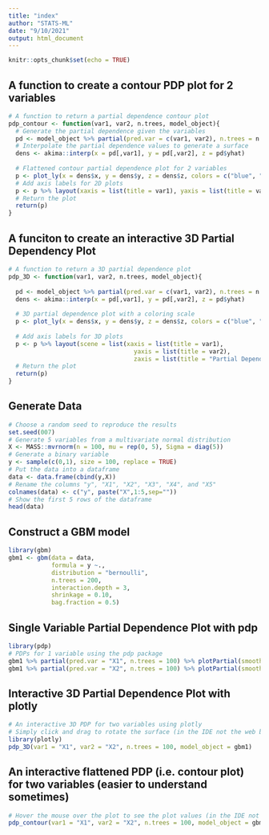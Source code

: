 ```yaml
---
title: "index"
author: "STATS-ML"
date: "9/10/2021"
output: html_document
---
```


```r
knitr::opts_chunk$set(echo = TRUE)
```

## A function to create a contour PDP plot for 2 variables
```r
# A function to return a partial dependence contour plot
pdp_contour <- function(var1, var2, n.trees, model_object){
  # Generate the partial dependence given the variables
  pd <- model_object %>% partial(pred.var = c(var1, var2), n.trees = n.trees)
  # Interpolate the partial dependence values to generate a surface 
  dens <- akima::interp(x = pd[,var1], y = pd[,var2], z = pd$yhat)
  
  # Flattened contour partial dependence plot for 2 variables
  p <- plot_ly(x = dens$x, y = dens$y, z = dens$z, colors = c("blue", "grey", "red"), type = "contour")
  # Add axis labels for 2D plots
  p <- p %>% layout(xaxis = list(title = var1), yaxis = list(title = var2))
  # Return the plot
  return(p)
}
```

## A funciton to create an interactive 3D Partial Dependency Plot
```r
# A function to return a 3D partial dependence plot 
pdp_3D <- function(var1, var2, n.trees, model_object){
  
  pd <- model_object %>% partial(pred.var = c(var1, var2), n.trees = n.trees)
  dens <- akima::interp(x = pd[,var1], y = pd[,var2], z = pd$yhat)
  
  # 3D partial dependence plot with a coloring scale
  p <- plot_ly(x = dens$x, y = dens$y, z = dens$z, colors = c("blue", "grey", "red"), type = "surface")
  
  # Add axis labels for 3D plots
  p <- p %>% layout(scene = list(xaxis = list(title = var1),
                                   yaxis = list(title = var2),
                                   zaxis = list(title = "Partial Dependence")))
  # Return the plot
  return(p)
}
```

## Generate Data
```r
# Choose a random seed to reproduce the results
set.seed(007)
# Generate 5 variables from a multivariate normal distribution
X <- MASS::mvrnorm(n = 100, mu = rep(0, 5), Sigma = diag(5))
# Generate a binary variable 
y <- sample(c(0,1), size = 100, replace = TRUE)
# Put the data into a dataframe
data <- data.frame(cbind(y,X))
# Rename the columns "y", "X1", "X2", "X3", "X4", and "X5"
colnames(data) <- c("y", paste("X",1:5,sep=""))
# Show the first 5 rows of the dataframe
head(data)
```

## Construct a GBM model
```r
library(gbm)
gbm1 <- gbm(data = data, 
            formula = y ~., 
            distribution = "bernoulli", 
            n.trees = 200, 
            interaction.depth = 3,
            shrinkage = 0.10, 
            bag.fraction = 0.5)
```
## Single Variable Partial Dependence Plot with pdp
```r
library(pdp)
# PDPs for 1 variable using the pdp package
gbm1 %>% partial(pred.var = "X1", n.trees = 100) %>% plotPartial(smooth = FALSE, lwd = 2)
gbm1 %>% partial(pred.var = "X2", n.trees = 100) %>% plotPartial(smooth = FALSE, lwd = 2)
```

## Interactive 3D Partial Dependence Plot with plotly
```r
# An interactive 3D PDP for two variables using plotly
# Simply click and drag to rotate the surface (in the IDE not the web browser)
library(plotly)
pdp_3D(var1 = "X1", var2 = "X2", n.trees = 100, model_object = gbm1)
```

## An interactive flattened PDP (i.e. contour plot) for two variables (easier to understand sometimes)
```r
# Hover the mouse over the plot to see the plot values (in the IDE not the web browser)
pdp_contour(var1 = "X1", var2 = "X2", n.trees = 100, model_object = gbm1)
```

